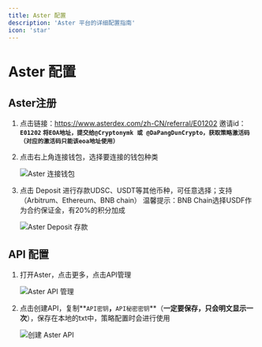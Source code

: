 ```yaml
---
title: Aster 配置
description: 'Aster 平台的详细配置指南'
icon: 'star'
---
```


# Aster 配置

## Aster注册

1. 点击链接：https://www.asterdex.com/zh-CN/referral/E01202    邀请id：**`E01202`
`将EOA地址，提交给@Cryptonymk 或 @DaPangDunCrypto，获取策略激活码（对应的激活码只能该eoa地址使用）`**

2. 点击右上角连接钱包，选择要连接的钱包种类

    <img src="/images/aster/001.png" alt="Aster 连接钱包" />

3. 点击 Deposit 进行存款UDSC、USDT等其他币种，可任意选择；支持 （Arbitrum、Ethereum、BNB chain）
温馨提示：BNB Chain选择USDF作为合约保证金，有20%的积分加成

    <img src="/images/aster/002.png" alt="Aster Deposit 存款" />

## API 配置

1. 打开Aster，点击更多，点击API管理

   <img src="/images/aster/003.png" alt="Aster API 管理" />

2. 点击创建API，复制**`API密钥`**，**`API秘密密钥`**（**一定要保存，只会明文显示一次**），保存在本地的txt中，策略配置时会进行使用

   <img src="/images/aster/004.png" alt="创建 Aster API" />